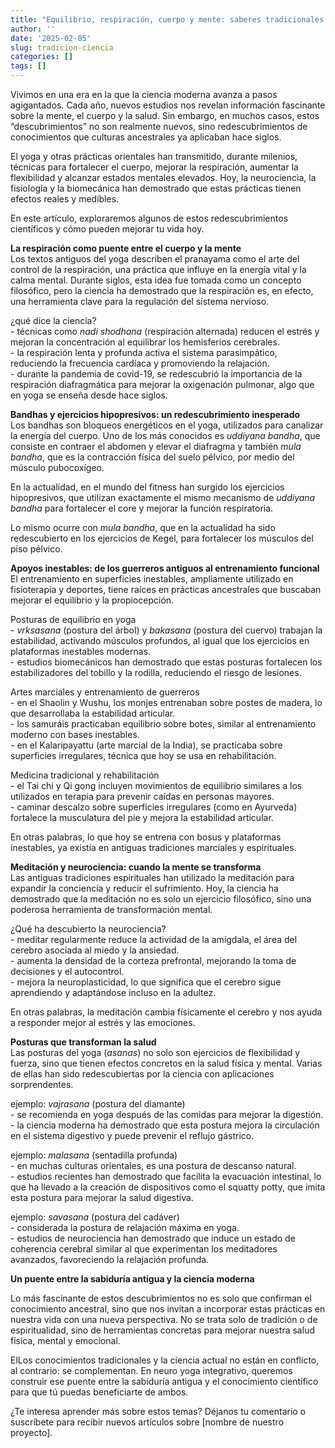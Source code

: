 ```yaml
---
title: "Equilibrio, respiración, cuerpo y mente: saberes tradicionales que la ciencia redescubre"
author: ''
date: '2025-02-05'
slug: tradicion-ciencia
categories: []
tags: []
---
```



Vivimos en una era en la que la ciencia moderna avanza a pasos agigantados. Cada año, nuevos estudios nos revelan información fascinante sobre la mente, el cuerpo y la salud. Sin embargo, en muchos casos, estos "descubrimientos" no son realmente nuevos, sino redescubrimientos de conocimientos que culturas ancestrales ya aplicaban hace siglos.  

El yoga y otras prácticas orientales han transmitido, durante milenios, técnicas para fortalecer el cuerpo, mejorar la respiración, aumentar la flexibilidad y alcanzar estados mentales elevados. Hoy, la neurociencia, la fisiología y la biomecánica han demostrado que estas prácticas tienen efectos reales y medibles.    

En este artículo, exploraremos algunos de estos redescubrimientos científicos y cómo pueden mejorar tu vida hoy.  


**La respiración como puente entre el cuerpo y la mente**   
Los textos antiguos del yoga describen el pranayama como el arte del control de la respiración, una práctica que influye en la energía vital y la calma mental. Durante siglos, esta idea fue tomada como un concepto filosófico, pero la ciencia ha demostrado que la respiración es, en efecto, una herramienta clave para la regulación del sistema nervioso.  

¿qué dice la ciencia?  
- técnicas como *nadi shodhana* (respiración alternada) reducen el estrés y mejoran la concentración al equilibrar los hemisferios cerebrales.  
- la respiración lenta y profunda activa el sistema parasimpático, reduciendo la frecuencia cardíaca y promoviendo la relajación.  
- durante la pandemia de covid-19, se redescubrió la importancia de la respiración diafragmática para mejorar la oxigenación pulmonar, algo que en yoga se enseña desde hace siglos.  



**Bandhas y ejercicios hipopresivos: un redescubrimiento inesperado**  
Los bandhas son bloqueos energéticos en el yoga, utilizados para canalizar la energía del cuerpo. Uno de los más conocidos es *uddiyana bandha*, que consiste en contraer el abdomen y elevar el diafragma y también *mula bandha*, que es la contracción física del suelo pélvico, por medio del músculo pubocoxígeo.

En la actualidad, en el mundo del fitness han surgido los ejercicios hipopresivos, que utilizan exactamente el mismo mecanismo de *uddiyana bandha* para fortalecer el core y mejorar la función respiratoria.

Lo mismo ocurre con *mula bandha*, que en la actualidad ha sido redescubierto en los ejercicios de Kegel, para fortalecer los músculos del piso pélvico.


**Apoyos inestables: de los guerreros antiguos al entrenamiento funcional**  
El entrenamiento en superficies inestables, ampliamente utilizado en fisioterapia y deportes, tiene raíces en prácticas ancestrales que buscaban mejorar el equilibrio y la propiocepción.  

Posturas de equilibrio en yoga  
- *vrksasana* (postura del árbol) y *bakasana* (postura del cuervo) trabajan la estabilidad, activando músculos profundos, al igual que los ejercicios en plataformas inestables modernas.  
- estudios biomecánicos han demostrado que estas posturas fortalecen los estabilizadores del tobillo y la rodilla, reduciendo el riesgo de lesiones.  

Artes marciales y entrenamiento de guerreros  
- en el Shaolin y Wushu, los monjes entrenaban sobre postes de madera, lo que desarrollaba la estabilidad articular.  
- los samuráis practicaban equilibrio sobre botes, similar al entrenamiento moderno con bases inestables.  
- en el Kalaripayattu (arte marcial de la India), se practicaba sobre  superficies irregulares, técnica que hoy se usa en rehabilitación.  

Medicina tradicional y rehabilitación  
- el Tai chi y Qi gong incluyen movimientos de equilibrio similares a los utilizados en terapia para prevenir caídas en personas mayores.  
- caminar descalzo sobre superficies irregulares (como en Ayurveda) fortalece la musculatura del pie y mejora la estabilidad articular.  

En otras palabras, lo que hoy se entrena con bosus y plataformas inestables, ya existía en antiguas tradiciones marciales y espirituales.


**Meditación y neurociencia: cuando la mente se transforma**  
Las antiguas tradiciones espirituales han utilizado la meditación para expandir la conciencia y reducir el sufrimiento. Hoy, la ciencia ha demostrado que la meditación no es solo un ejercicio filosófico, sino una poderosa herramienta de transformación mental.  

¿Qué ha descubierto la neurociencia?  
- meditar regularmente reduce la actividad de la amígdala, el área del cerebro asociada al miedo y la ansiedad.  
- aumenta la densidad de la corteza prefrontal, mejorando la toma de decisiones y el autocontrol.  
- mejora la neuroplasticidad, lo que significa que el cerebro sigue aprendiendo y adaptándose incluso en la adultez.  

En otras palabras, la meditación cambia físicamente el cerebro y nos ayuda a responder mejor al estrés y las emociones.  

**Posturas que transforman la salud**  
Las posturas del yoga (*asanas*) no solo son ejercicios de flexibilidad y fuerza, sino que tienen efectos concretos en la salud física y mental. Varias de ellas han sido redescubiertas por la ciencia con aplicaciones sorprendentes.  

ejemplo: *vajrasana* (postura del diamante)  
- se recomienda en yoga después de las comidas para mejorar la digestión.  
- la ciencia moderna ha demostrado que esta postura mejora la circulación en el sistema digestivo y puede prevenir el reflujo gástrico.  

ejemplo: *malasana* (sentadilla profunda)  
- en muchas culturas orientales, es una postura de descanso natural.  
- estudios recientes han demostrado que facilita la evacuación intestinal, lo que ha llevado a la creación de dispositivos como el squatty potty, que imita esta postura para mejorar la salud digestiva.  

ejemplo: *savasana* (postura del cadáver)  
- considerada la postura de relajación máxima en yoga.  
- estudios de neurociencia han demostrado que induce un estado de coherencia cerebral similar al que experimentan los meditadores avanzados, favoreciendo la relajación profunda.  


**Un puente entre la sabiduría antigua y la ciencia moderna**  

Lo más fascinante de estos descubrimientos no es solo que confirman el conocimiento ancestral, sino que nos invitan a incorporar estas prácticas en nuestra vida con una nueva perspectiva. No se trata solo de tradición o de espiritualidad, sino de herramientas concretas para mejorar nuestra salud física, mental y emocional.  

ElLos conocimientos tradicionales y la ciencia actual no están en conflicto, al contrario: se complementan. En neuro yoga integrativo, queremos construir ese puente entre la sabiduría antigua y el conocimiento científico para que tú puedas beneficiarte de ambos.  

¿Te interesa aprender más sobre estos temas? Déjanos tu comentario o suscríbete para recibir nuevos artículos sobre [nombre de nuestro proyecto].